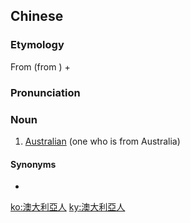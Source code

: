{{also|澳大利亚人}}
==Chinese==
{{zh-forms|s=澳大利亚人|type=41}}

===Etymology===
From {{zh-l|澳大利亞|tr=-}} (from {{der|zh|en|Australia}}) + {{zh-l|*人|person}}

===Pronunciation===
{{zh-pron
|m=Aòdàlì亞rén
|c=ou3 daai6 lei6 aa3 jan4
|cat=n
}}

===Noun===
{{zh-noun}}

# [[Australian]] (one who is from Australia)

====Synonyms====
* {{zh-l|澳洲人}}

{{zh-cat|Nationalities}}

[[ko:澳大利亞人]]
[[ky:澳大利亞人]]